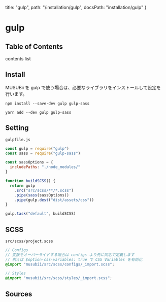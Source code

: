   title: "gulp",
  path: "/installation/gulp",
  docsPath: "installation/gulp"
}


# gulp

## Table of Contents

contents list

## Install

MUSUBii を gulp で使う場合は、必要なライブラリをインストールして設定を行います。

```
npm install --save-dev gulp gulp-sass
```

```
yarn add --dev gulp gulp-sass
```

## Setting

`gulpfile.js`

```js
const gulp = require("gulp")
const sass = require("gulp-sass")

const sassOptions = {
  includePaths: "./node_modules/"
}

function buildSCSS() {
  return gulp
    .src("src/scss/**/*.scss")
    .pipe(sass(sassOptions))
    .pipe(gulp.dest("dist/assets/css"))
}

gulp.task("default", buildSCSS)
```

## SCSS

`src/scss/project.scss`

```scss
// Configs
// 変数をオーバーライドする場合は configs より先に同名で定義します
// 例えば $option-css-variables: true で CSS Variables を有効化
@import "musubii/src/scss/configs/_import.scss";

// Styles
@import "musubii/src/scss/styles/_import.scss";
```

## Sources

<PreviewSources title={meta.title} docsPath={meta.docsPath} />
